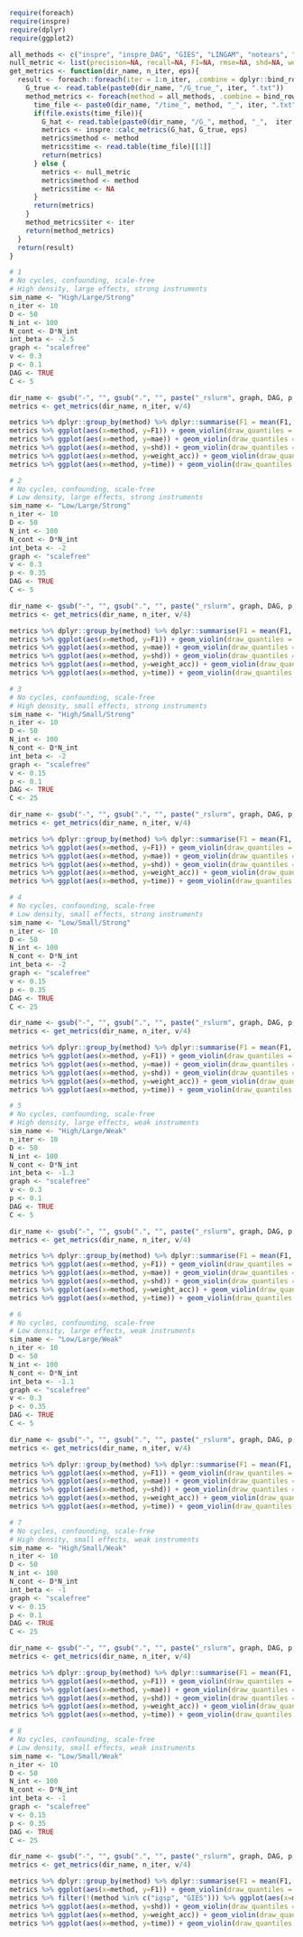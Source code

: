 ```r
require(foreach)
require(inspre)
require(dplyr)
require(ggplot2)
```


```r
all_methods <- c("inspre", "inspre_DAG", "GIES", "LINGAM", "notears", "dotears", "golem", "igsp") #, "PC")
null_metric <- list(precision=NA, recall=NA, F1=NA, rmse=NA, shd=NA, weight_acc=NA, time=NA)
get_metrics <- function(dir_name, n_iter, eps){
  result <- foreach::foreach(iter = 1:n_iter, .combine = dplyr::bind_rows) %do% {
    G_true <- read.table(paste0(dir_name, "/G_true_", iter, ".txt"))
    method_metrics <- foreach(method = all_methods, .combine = bind_rows) %do% {
      time_file <- paste0(dir_name, "/time_", method, "_", iter, ".txt")
      if(file.exists(time_file)){
        G_hat <- read.table(paste0(dir_name, "/G_", method, "_",  iter, ".txt"))
        metrics <- inspre::calc_metrics(G_hat, G_true, eps)
        metrics$method <- method
        metrics$time <- read.table(time_file)[[1]]
        return(metrics)
      } else {
        metrics <- null_metric
        metrics$method <- method
        metrics$time <- NA
      }
      return(metrics)
    }
    method_metrics$iter <- iter
    return(method_metrics)
  }
  return(result)
}
```


```r
# 1
# No cycles, confounding, scale-free
# High density, large effects, strong instruments
sim_name <- "High/Large/Strong"
n_iter <- 10
D <- 50
N_int <- 100
N_cont <- D*N_int
int_beta <- -2.5
graph <- "scalefree"
v <- 0.3
p <- 0.1
DAG <- TRUE
C <- 5

dir_name <- gsub("-", "", gsub(".", "", paste("_rslurm", graph, DAG, p, v, int_beta, C, sep="_"), fixed=TRUE))
metrics <- get_metrics(dir_name, n_iter, v/4)

metrics %>% dplyr::group_by(method) %>% dplyr::summarise(F1 = mean(F1, na.rm=T), mae = mean(mae, na.rm=T), shd = mean(shd, na.rm=T), weight_acc = mean(weight_acc, na.rm=T), time=mean(time, na.rm=T))
metrics %>% ggplot(aes(x=method, y=F1)) + geom_violin(draw_quantiles = 0.5) + theme(axis.text.x = element_text(angle = 90, vjust = 0.5, hjust=1)) + labs(title=sim_name)
metrics %>% ggplot(aes(x=method, y=mae)) + geom_violin(draw_quantiles = 0.5) + theme(axis.text.x = element_text(angle = 90, vjust = 0.5, hjust=1))
metrics %>% ggplot(aes(x=method, y=shd)) + geom_violin(draw_quantiles = 0.5) + theme(axis.text.x = element_text(angle = 90, vjust = 0.5, hjust=1))
metrics %>% ggplot(aes(x=method, y=weight_acc)) + geom_violin(draw_quantiles = 0.5) + theme(axis.text.x = element_text(angle = 90, vjust = 0.5, hjust=1))
metrics %>% ggplot(aes(x=method, y=time)) + geom_violin(draw_quantiles = 0.5) + theme(axis.text.x = element_text(angle = 90, vjust = 0.5, hjust=1)) + scale_y_log10()
```


```r
# 2
# No cycles, confounding, scale-free
# Low density, large effects, strong instruments
sim_name <- "Low/Large/Strong"
n_iter <- 10
D <- 50
N_int <- 100
N_cont <- D*N_int
int_beta <- -2
graph <- "scalefree"
v <- 0.3
p <- 0.35
DAG <- TRUE
C <- 5

dir_name <- gsub("-", "", gsub(".", "", paste("_rslurm", graph, DAG, p, v, int_beta, C, sep="_"), fixed=TRUE))
metrics <- get_metrics(dir_name, n_iter, v/4)

metrics %>% dplyr::group_by(method) %>% dplyr::summarise(F1 = mean(F1, na.rm=T), mae = mean(mae, na.rm=T), shd = mean(shd, na.rm=T), weight_acc = mean(weight_acc, na.rm=T), time=mean(time, na.rm=T))
metrics %>% ggplot(aes(x=method, y=F1)) + geom_violin(draw_quantiles = 0.5) + theme(axis.text.x = element_text(angle = 90, vjust = 0.5, hjust=1)) + labs(title=sim_name)
metrics %>% ggplot(aes(x=method, y=mae)) + geom_violin(draw_quantiles = 0.5) + theme(axis.text.x = element_text(angle = 90, vjust = 0.5, hjust=1))
metrics %>% ggplot(aes(x=method, y=shd)) + geom_violin(draw_quantiles = 0.5) + theme(axis.text.x = element_text(angle = 90, vjust = 0.5, hjust=1))
metrics %>% ggplot(aes(x=method, y=weight_acc)) + geom_violin(draw_quantiles = 0.5) + theme(axis.text.x = element_text(angle = 90, vjust = 0.5, hjust=1))
metrics %>% ggplot(aes(x=method, y=time)) + geom_violin(draw_quantiles = 0.5) + theme(axis.text.x = element_text(angle = 90, vjust = 0.5, hjust=1)) + scale_y_log10()
```


```r
# 3
# No cycles, confounding, scale-free
# High density, small effects, strong instruments
sim_name <- "High/Small/Strong"
n_iter <- 10
D <- 50
N_int <- 100
N_cont <- D*N_int
int_beta <- -2
graph <- "scalefree"
v <- 0.15
p <- 0.1
DAG <- TRUE
C <- 25

dir_name <- gsub("-", "", gsub(".", "", paste("_rslurm", graph, DAG, p, v, int_beta, C, sep="_"), fixed=TRUE))
metrics <- get_metrics(dir_name, n_iter, v/4)

metrics %>% dplyr::group_by(method) %>% dplyr::summarise(F1 = mean(F1, na.rm=T), mae = mean(mae, na.rm=T), shd = mean(shd, na.rm=T), weight_acc = mean(weight_acc, na.rm=T), time=mean(time, na.rm=T))
metrics %>% ggplot(aes(x=method, y=F1)) + geom_violin(draw_quantiles = 0.5) + theme(axis.text.x = element_text(angle = 90, vjust = 0.5, hjust=1)) + labs(title=sim_name)
metrics %>% ggplot(aes(x=method, y=mae)) + geom_violin(draw_quantiles = 0.5) + theme(axis.text.x = element_text(angle = 90, vjust = 0.5, hjust=1))
metrics %>% ggplot(aes(x=method, y=shd)) + geom_violin(draw_quantiles = 0.5) + theme(axis.text.x = element_text(angle = 90, vjust = 0.5, hjust=1))
metrics %>% ggplot(aes(x=method, y=weight_acc)) + geom_violin(draw_quantiles = 0.5) + theme(axis.text.x = element_text(angle = 90, vjust = 0.5, hjust=1))
metrics %>% ggplot(aes(x=method, y=time)) + geom_violin(draw_quantiles = 0.5) + theme(axis.text.x = element_text(angle = 90, vjust = 0.5, hjust=1)) + scale_y_log10()
```


```r
# 4
# No cycles, confounding, scale-free
# Low density, small effects, strong instruments
sim_name <- "Low/Small/Strong"
n_iter <- 10
D <- 50
N_int <- 100
N_cont <- D*N_int
int_beta <- -2
graph <- "scalefree"
v <- 0.15
p <- 0.35
DAG <- TRUE
C <- 25

dir_name <- gsub("-", "", gsub(".", "", paste("_rslurm", graph, DAG, p, v, int_beta, C, sep="_"), fixed=TRUE))
metrics <- get_metrics(dir_name, n_iter, v/4)

metrics %>% dplyr::group_by(method) %>% dplyr::summarise(F1 = mean(F1, na.rm=T), mae = mean(mae, na.rm=T), shd = mean(shd, na.rm=T), weight_acc = mean(weight_acc, na.rm=T), time=mean(time, na.rm=T))
metrics %>% ggplot(aes(x=method, y=F1)) + geom_violin(draw_quantiles = 0.5) + theme(axis.text.x = element_text(angle = 90, vjust = 0.5, hjust=1)) + labs(title=sim_name)
metrics %>% ggplot(aes(x=method, y=mae)) + geom_violin(draw_quantiles = 0.5) + theme(axis.text.x = element_text(angle = 90, vjust = 0.5, hjust=1))
metrics %>% ggplot(aes(x=method, y=shd)) + geom_violin(draw_quantiles = 0.5) + theme(axis.text.x = element_text(angle = 90, vjust = 0.5, hjust=1))
metrics %>% ggplot(aes(x=method, y=weight_acc)) + geom_violin(draw_quantiles = 0.5) + theme(axis.text.x = element_text(angle = 90, vjust = 0.5, hjust=1))
metrics %>% ggplot(aes(x=method, y=time)) + geom_violin(draw_quantiles = 0.5) + theme(axis.text.x = element_text(angle = 90, vjust = 0.5, hjust=1)) + scale_y_log10()
```




```r
# 5
# No cycles, confounding, scale-free
# High density, large effects, weak instruments
sim_name <- "High/Large/Weak"
n_iter <- 10
D <- 50
N_int <- 100
N_cont <- D*N_int
int_beta <- -1.3
graph <- "scalefree"
v <- 0.3
p <- 0.1
DAG <- TRUE
C <- 5

dir_name <- gsub("-", "", gsub(".", "", paste("_rslurm", graph, DAG, p, v, int_beta, C, sep="_"), fixed=TRUE))
metrics <- get_metrics(dir_name, n_iter, v/4)

metrics %>% dplyr::group_by(method) %>% dplyr::summarise(F1 = mean(F1, na.rm=T), mae = mean(mae, na.rm=T), shd = mean(shd, na.rm=T), weight_acc = mean(weight_acc, na.rm=T), time=mean(time, na.rm=T))
metrics %>% ggplot(aes(x=method, y=F1)) + geom_violin(draw_quantiles = 0.5) + theme(axis.text.x = element_text(angle = 90, vjust = 0.5, hjust=1)) + labs(title=sim_name)
metrics %>% ggplot(aes(x=method, y=mae)) + geom_violin(draw_quantiles = 0.5) + theme(axis.text.x = element_text(angle = 90, vjust = 0.5, hjust=1))
metrics %>% ggplot(aes(x=method, y=shd)) + geom_violin(draw_quantiles = 0.5) + theme(axis.text.x = element_text(angle = 90, vjust = 0.5, hjust=1))
metrics %>% ggplot(aes(x=method, y=weight_acc)) + geom_violin(draw_quantiles = 0.5) + theme(axis.text.x = element_text(angle = 90, vjust = 0.5, hjust=1))
metrics %>% ggplot(aes(x=method, y=time)) + geom_violin(draw_quantiles = 0.5) + theme(axis.text.x = element_text(angle = 90, vjust = 0.5, hjust=1)) + scale_y_log10()
```


```r
# 6
# No cycles, confounding, scale-free
# Low density, large effects, weak instruments
sim_name <- "Low/Large/Weak"
n_iter <- 10
D <- 50
N_int <- 100
N_cont <- D*N_int
int_beta <- -1.1
graph <- "scalefree"
v <- 0.3
p <- 0.35
DAG <- TRUE
C <- 5

dir_name <- gsub("-", "", gsub(".", "", paste("_rslurm", graph, DAG, p, v, int_beta, C, sep="_"), fixed=TRUE))
metrics <- get_metrics(dir_name, n_iter, v/4)

metrics %>% dplyr::group_by(method) %>% dplyr::summarise(F1 = mean(F1, na.rm=T), mae = mean(mae, na.rm=T), shd = mean(shd, na.rm=T), weight_acc = mean(weight_acc, na.rm=T), time=mean(time, na.rm=T))
metrics %>% ggplot(aes(x=method, y=F1)) + geom_violin(draw_quantiles = 0.5) + theme(axis.text.x = element_text(angle = 90, vjust = 0.5, hjust=1)) + labs(title=sim_name)
metrics %>% ggplot(aes(x=method, y=mae)) + geom_violin(draw_quantiles = 0.5) + theme(axis.text.x = element_text(angle = 90, vjust = 0.5, hjust=1))
metrics %>% ggplot(aes(x=method, y=shd)) + geom_violin(draw_quantiles = 0.5) + theme(axis.text.x = element_text(angle = 90, vjust = 0.5, hjust=1))
metrics %>% ggplot(aes(x=method, y=weight_acc)) + geom_violin(draw_quantiles = 0.5) + theme(axis.text.x = element_text(angle = 90, vjust = 0.5, hjust=1))
metrics %>% ggplot(aes(x=method, y=time)) + geom_violin(draw_quantiles = 0.5) + theme(axis.text.x = element_text(angle = 90, vjust = 0.5, hjust=1)) + scale_y_log10()
```


```r
# 7
# No cycles, confounding, scale-free
# High density, small effects, weak instruments
sim_name <- "High/Small/Weak"
n_iter <- 10
D <- 50
N_int <- 100
N_cont <- D*N_int
int_beta <- -1
graph <- "scalefree"
v <- 0.15
p <- 0.1
DAG <- TRUE
C <- 25

dir_name <- gsub("-", "", gsub(".", "", paste("_rslurm", graph, DAG, p, v, int_beta, C, sep="_"), fixed=TRUE))
metrics <- get_metrics(dir_name, n_iter, v/4)

metrics %>% dplyr::group_by(method) %>% dplyr::summarise(F1 = mean(F1, na.rm=T), precision = mean(precision, na.rm=T), recall = mean(recall, na.rm=t), mae = mean(mae, na.rm=T), shd = mean(shd, na.rm=T), weight_acc = mean(weight_acc, na.rm=T), time=mean(time, na.rm=T))
metrics %>% ggplot(aes(x=method, y=F1)) + geom_violin(draw_quantiles = 0.5) + theme(axis.text.x = element_text(angle = 90, vjust = 0.5, hjust=1)) + labs(title=sim_name)
metrics %>% ggplot(aes(x=method, y=mae)) + geom_violin(draw_quantiles = 0.5) + theme(axis.text.x = element_text(angle = 90, vjust = 0.5, hjust=1))
metrics %>% ggplot(aes(x=method, y=shd)) + geom_violin(draw_quantiles = 0.5) + theme(axis.text.x = element_text(angle = 90, vjust = 0.5, hjust=1))
metrics %>% ggplot(aes(x=method, y=weight_acc)) + geom_violin(draw_quantiles = 0.5) + theme(axis.text.x = element_text(angle = 90, vjust = 0.5, hjust=1))
metrics %>% ggplot(aes(x=method, y=time)) + geom_violin(draw_quantiles = 0.5) + theme(axis.text.x = element_text(angle = 90, vjust = 0.5, hjust=1)) + scale_y_log10()
```


```r
# 8
# No cycles, confounding, scale-free
# Low density, small effects, weak instruments
sim_name <- "Low/Small/Weak"
n_iter <- 10
D <- 50
N_int <- 100
N_cont <- D*N_int
int_beta <- -1
graph <- "scalefree"
v <- 0.15
p <- 0.35
DAG <- TRUE
C <- 25

dir_name <- gsub("-", "", gsub(".", "", paste("_rslurm", graph, DAG, p, v, int_beta, C, sep="_"), fixed=TRUE))
metrics <- get_metrics(dir_name, n_iter, v/4)

metrics %>% dplyr::group_by(method) %>% dplyr::summarise(F1 = mean(F1, na.rm=T), mae = mean(mae, na.rm=T), shd = mean(shd, na.rm=T), weight_acc = mean(weight_acc, na.rm=T), time=mean(time, na.rm=T))
metrics %>% ggplot(aes(x=method, y=F1)) + geom_violin(draw_quantiles = 0.5) + theme(axis.text.x = element_text(angle = 90, vjust = 0.5, hjust=1)) + labs(title=sim_name)
metrics %>% filter(!(method %in% c("igsp", "GIES"))) %>% ggplot(aes(x=method, y=mae)) + geom_violin(draw_quantiles = 0.5) + theme(axis.text.x = element_text(angle = 90, vjust = 0.5, hjust=1))
metrics %>% ggplot(aes(x=method, y=shd)) + geom_violin(draw_quantiles = 0.5) + theme(axis.text.x = element_text(angle = 90, vjust = 0.5, hjust=1))
metrics %>% ggplot(aes(x=method, y=weight_acc)) + geom_violin(draw_quantiles = 0.5) + theme(axis.text.x = element_text(angle = 90, vjust = 0.5, hjust=1))
metrics %>% ggplot(aes(x=method, y=time)) + geom_violin(draw_quantiles = 0.5) + theme(axis.text.x = element_text(angle = 90, vjust = 0.5, hjust=1)) + scale_y_log10()
```
